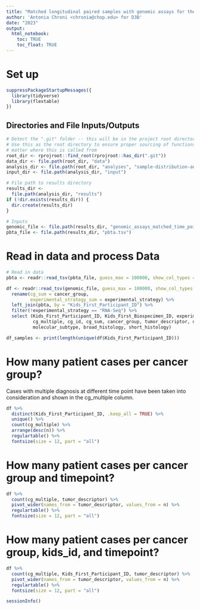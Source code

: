 ```yaml
---
title: "Matched longitudinal paired samples with genomic assays for the PBTA Cohort"
author: 'Antonia Chroni <chronia@chop.edu> for D3B'
date: "2023"
output:
  html_notebook:
    toc: TRUE
    toc_float: TRUE
---
```


# Set up
```r
suppressPackageStartupMessages({
  library(tidyverse)
  library(flextable)
})
```

## Directories and File Inputs/Outputs
```r
# Detect the ".git" folder -- this will be in the project root directory.
# Use this as the root directory to ensure proper sourcing of functions no
# matter where this is called from
root_dir <- rprojroot::find_root(rprojroot::has_dir(".git"))
data_dir <- file.path(root_dir, "data")
analysis_dir <- file.path(root_dir, "analyses", "sample-distribution-analysis")
input_dir <- file.path(analysis_dir, "input")

# File path to results directory
results_dir <-
  file.path(analysis_dir, "results")
if (!dir.exists(results_dir)) {
  dir.create(results_dir)
}

# Inputs
genomic_file <- file.path(results_dir, "genomic_assays_matched_time_points.tsv")
pbta_file <- file.path(results_dir, "pbta.tsv")
```

# Read in data and process Data
```r
# Read in data
pbta <- readr::read_tsv(pbta_file, guess_max = 100000, show_col_types = FALSE) 

df <- readr::read_tsv(genomic_file, guess_max = 100000, show_col_types = FALSE) %>%
  rename(cg_sum = cancer_group,
         experimental_strategy_sum = experimental_strategy) %>% 
  left_join(pbta, by = "Kids_First_Participant_ID") %>% 
  filter(!experimental_strategy == "RNA-Seq") %>% 
  select (Kids_First_Participant_ID, Kids_First_Biospecimen_ID, experimental_strategy,
          cg_multiple, cg_id, cg_sum, cancer_group, tumor_descriptor, descriptors, primary_site,
          molecular_subtype, broad_histology, short_histology) 

df_samples <- print(length(unique(df$Kids_First_Participant_ID)))
```

# How many patient cases per cancer group?
Cases with multiple diagnosis at different time point have been taken into consideration and shown in the cg_multiple column.

```r
df %>%
  distinct(Kids_First_Participant_ID, .keep_all = TRUE) %>% 
  unique() %>% 
  count(cg_multiple) %>%
  arrange(desc(n)) %>% 
  regulartable() %>%
  fontsize(size = 12, part = "all")
```

# How many patient cases per cancer group and timepoint?

```r
df %>%
  count(cg_multiple, tumor_descriptor) %>%
  pivot_wider(names_from = tumor_descriptor, values_from = n) %>% 
  regulartable() %>%
  fontsize(size = 12, part = "all")
```

# How many patient cases per cancer group, kids_id, and timepoint?

```r
df %>%
  count(cg_multiple, Kids_First_Participant_ID, tumor_descriptor) %>%
  pivot_wider(names_from = tumor_descriptor, values_from = n) %>% 
  regulartable() %>%
  fontsize(size = 12, part = "all")
``` 


```r
sessionInfo()
```
  
  
